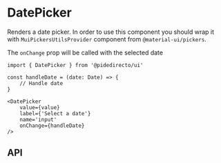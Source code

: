 

<Meta of={DatePickerStories} />

# DatePicker
Renders a date picker. In order to use this component you should wrap it with `MuiPickersUtilsProvider` component from `@material-ui/pickers`.

<Canvas of={DatePickerStories.Primary} sourceState='none' />

The `onChange` prop will be called with the selected date

```tsx
import { DatePicker } from '@pidedirecto/ui'

const handleDate = (date: Date) => {
    // Handle date
}

<DatePicker
    value={value}
    label={'Select a date'}
    name='input'
    onChange={handleDate}
/>

```

## API

<ArgTypes of={DatePickerStories} />

